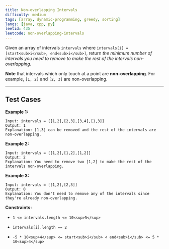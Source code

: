 ```yaml
---
title: Non-overlapping Intervals
difficulty: medium
tags: [array, dynamic-programming, greedy, sorting]
langs: [java, cpp, py]
leetid: 435
leetcode: non-overlapping-intervals
---
```

Given an array of intervals `intervals` where `intervals[i] = [start<sub>i</sub>, end<sub>i</sub>]`, return *the minimum number of intervals you need to remove to make the rest of the intervals non-overlapping*.

**Note** that intervals which only touch at a point are **non-overlapping**. For example, `[1, 2]` and `[2, 3]` are non-overlapping.

 

---
## Test Cases
**Example 1:**

```
Input: intervals = [[1,2],[2,3],[3,4],[1,3]]
Output: 1
Explanation: [1,3] can be removed and the rest of the intervals are non-overlapping.
```
**Example 2:**

```
Input: intervals = [[1,2],[1,2],[1,2]]
Output: 2
Explanation: You need to remove two [1,2] to make the rest of the intervals non-overlapping.
```
**Example 3:**

```
Input: intervals = [[1,2],[2,3]]
Output: 0
Explanation: You don't need to remove any of the intervals since they're already non-overlapping.
```
 

**Constraints:**

	
* `1 <= intervals.length <= 10<sup>5</sup>`
	
* `intervals[i].length == 2`
	
* `-5 * 10<sup>4</sup> <= start<sub>i</sub> < end<sub>i</sub> <= 5 * 10<sup>4</sup>`
